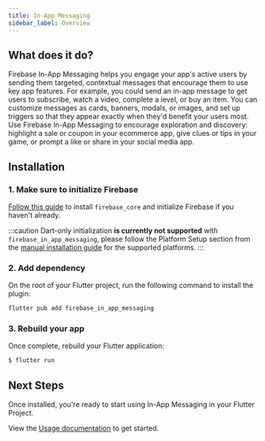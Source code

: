 ```yaml
---
title: In-App Messaging
sidebar_label: Overview
---
```


## What does it do?

Firebase In-App Messaging helps you engage your app's active users by sending them targeted,
contextual messages that encourage them to use key app features. For example, you could send
an in-app message to get users to subscribe, watch a video, complete a level, or buy an item.
You can customize messages as cards, banners, modals, or images, and set up triggers so that
they appear exactly when they'd benefit your users most.
Use Firebase In-App Messaging to encourage exploration and discovery: highlight a sale or
coupon in your ecommerce app, give clues or tips in your game, or prompt a like or share in
your social media app.

<YouTube id="5MRKpvKV2pg" />

## Installation

### 1. Make sure to initialize Firebase

[Follow this guide](../overview.mdx) to install `firebase_core` and initialize Firebase if you haven't already.

:::caution
Dart-only initialization **is currently not supported** with `firebase_in_app_messaging`,
please follow the Platform Setup section from the [manual installation guide](../manual-installation.mdx)
for the supported platforms.
:::

### 2. Add dependency

On the root of your Flutter project, run the following command to install the plugin:

```bash {5}
flutter pub add firebase_in_app_messaging
```

### 3. Rebuild your app

Once complete, rebuild your Flutter application:

```bash
$ flutter run
```

## Next Steps

Once installed, you're ready to start using In-App Messaging in your Flutter Project.

View the [Usage documentation](usage.mdx) to get started.
